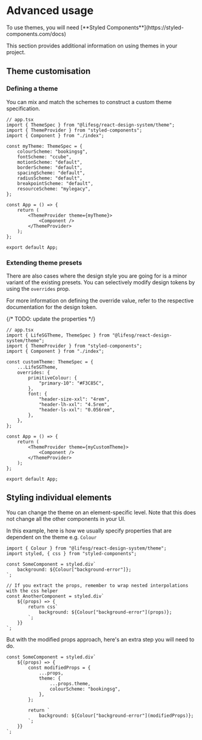 
<Meta title="Foundations/Themes/Advanced usage" />

# Advanced usage

<DocInfo>
    To use themes, you will need [**Styled
    Components**](https://styled-components.com/docs)
</DocInfo>

This section provides additional information on using themes in your project.

## Theme customisation

### Defining a theme

You can mix and match the schemes to construct a custom theme specification.

```tsx
// app.tsx
import { ThemeSpec } from "@lifesg/react-design-system/theme";
import { ThemeProvider } from "styled-components";
import { Component } from "./index";

const myTheme: ThemeSpec = {
    colourScheme: "bookingsg",
    fontScheme: "ccube",
    motionScheme: "default",
    borderScheme: "default",
    spacingScheme: "default",
    radiusScheme: "default",
    breakpointScheme: "default",
    resourceScheme: "mylegacy",
};

const App = () => {
    return (
        <ThemeProvider theme={myTheme}>
            <Component />
        </ThemeProvider>
    );
};

export default App;
```

### Extending theme presets

There are also cases where the design style you are going for is a minor variant
of the existing presets. You can selectively modify design tokens by using the
`overrides` prop.

For more information on defining the override value, refer to the respective
documentation for the design token.

{/* TODO: update the properties */}

```tsx
// app.tsx
import { LifeSGTheme, ThemeSpec } from "@lifesg/react-design-system/theme";
import { ThemeProvider } from "styled-components";
import { Component } from "./index";

const customTheme: ThemeSpec = {
    ...LifeSGTheme,
    overrides: {
        primitiveColour: {
            "primary-10": "#F3C85C",
        },
        font: {
            "header-size-xxl": "4rem",
            "header-lh-xxl": "4.5rem",
            "header-ls-xxl": "0.056rem",
        },
    },
};

const App = () => {
    return (
        <ThemeProvider theme={myCustomTheme}>
            <Component />
        </ThemeProvider>
    );
};

export default App;
```

## Styling individual elements

You can change the theme on an element-specific level. Note that this does not
change all the other components in your UI.

In this example, here is how we usually specify properties that are dependent on
the theme e.g. `Colour`

```tsx
import { Colour } from "@lifesg/react-design-system/theme";
import styled, { css } from "styled-components";

const SomeComponent = styled.div`
    background: ${Colour["background-error"]};
`;

// If you extract the props, remember to wrap nested interpolations with the css helper
const AnotherComponent = styled.div`
    ${(props) => {
        return css`
            background: ${Colour["background-error"](props)};
        `;
    }}
`;
```

But with the modified props approach, here's an extra step you will need to do.

```tsx
const SomeComponent = styled.div`
    ${(props) => {
        const modifiedProps = {
            ...props,
            theme: {
                ...props.theme,
                colourScheme: "bookingsg",
            },
        };

        return `
            background: ${Colour["background-error"](modifiedProps)};
        `;
    }}
`;
```
